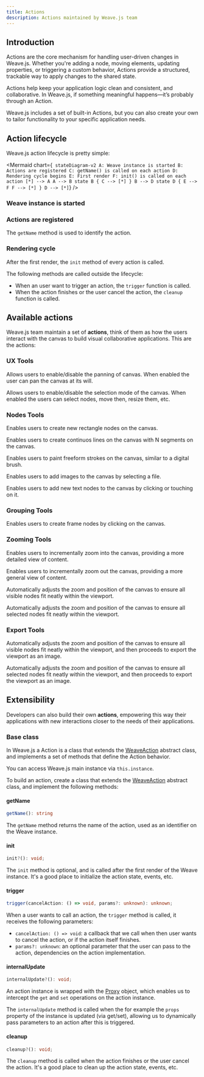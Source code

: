 ```yaml
---
title: Actions
description: Actions maintained by Weave.js team
---
```


## Introduction

Actions are the core mechanism for handling user-driven changes in Weave.js. Whether
you're adding a node, moving elements, updating properties, or triggering a custom behavior,
Actions provide a structured, trackable way to apply changes to the shared state.

Actions help keep your application logic clean and consistent, and collaborative. In Weave.js,
if something meaningful happens—it’s probably through an Action.

Weave.js includes a set of built-in Actions, but you can also create your own to tailor
functionality to your specific application needs.

## Action lifecycle

Weave.js action lifecycle is pretty simple:

<Mermaid
  chart={`
stateDiagram-v2
  A: Weave instance is started
  B: Actions are registered
  C: getName() is called on each action
  D: Rendering cycle begins
  E: First render
  F: init() is called on each action
  [*] --> A
  A --> B
  state B {
    C --> [*]
  }
  B --> D
  state D {
    E --> F
    F --> [*]
  }
  D --> [*]`}
/>

<div className="fd-steps">

<div className="[&_h3]:fd-step">

### Weave instance is started

</div>

<div className="[&_h3]:fd-step">

### Actions are registered

The `getName` method is used to identify the action.

</div>

<div className="[&_h3]:fd-step">

### Rendering cycle

After the first render, the `init` method of every action is called.

</div>
</div>

<Callout title="Decoupled from the lifecycle">

The following methods are called outside the lifecycle:

- When an user want to trigger an action, the `trigger` function is called.
- When the action finishes or the user cancel the action, the `cleanup` function is called.

</Callout>

## Available actions

Weave.js team maintain a set of **actions**, think of them as how the users interact with
the canvas to build visual collaborative applications. This are the actions:

### UX Tools

<Cards>

<Card href="/docs/main/build/actions/move-tool" title='Move Tool'>

Allows users to enable/disable the panning of canvas. When enabled the user can pan the canvas
at its will.

</Card>

<Card href="/docs/main/build/actions/selection-tool" title='Selection Tool'>

Allows users to enable/disable the selection mode of the canvas. When enabled the users can
select nodes, move then, resize them, etc.

</Card>

</Cards>

### Nodes Tools

<Cards>

<Card href="/docs/main/build/actions/rectangle-tool" title='Rectangle Tool'>

Enables users to create new rectangle nodes on the canvas.

</Card>

<Card href="/docs/main/build/actions/pen-tool" title='Pen Tool'>

Enables users to create continuos lines on the canvas with N segments on the canvas.

</Card>

<Card href="/docs/main/build/actions/brush-tool" title='Brush Tool'>

Enables users to paint freeform strokes on the canvas, similar to a digital brush.

</Card>

<Card href="/docs/main/build/actions/image-tool" title='Image Tool'>

Enables users to add images to the canvas by selecting a file.

</Card>

<Card href="/docs/main/build/actions/text-tool" title='Text Tool'>

Enables users to add new text nodes to the canvas by clicking or touching on it.

</Card>

</Cards>

### Grouping Tools

<Cards>

<Card href="/docs/main/build/actions/frame-tool" title='Frame Tool'>

Enables users to create frame nodes by clicking on the canvas.

</Card>

</Cards>

### Zooming Tools

<Cards>

<Card href="/docs/main/build/actions/zoom-in-tool" title='Zoom In Tool'>

Enables users to incrementally zoom into the canvas, providing a more detailed view of
content.

</Card>

<Card href="/docs/main/build/actions/zoom-out-tool" title='Zoom Out Tool'>

Enables users to incrementally zoom out the canvas, providing a more general view of
content.

</Card><Card href="/docs/main/build/actions/fit-to-screen-tool" title='Fit to Screen Tool'>

Automatically adjusts the zoom and position of the canvas to ensure all visible nodes
fit neatly within the viewport.

</Card>

<Card href="/docs/main/build/actions/fit-to-selection-tool" title='Fit to Selection Tool'>

Automatically adjusts the zoom and position of the canvas to ensure all selected nodes
fit neatly within the viewport.

</Card>

</Cards>

### Export Tools

<Cards>

<Card href="/docs/main/build/actions/export-stage-tool" title='Export Stage Tool'>

Automatically adjusts the zoom and position of the canvas to ensure all visible nodes
fit neatly within the viewport, and then proceeds to export the viewport as an image.

</Card>

<Card href="/docs/main/build/actions/export-node-tool" title='Export Node Tool'>

Automatically adjusts the zoom and position of the canvas to ensure all selected nodes
fit neatly within the viewport, and then proceeds to export the viewport as an image.

</Card>

</Cards>

## Extensibility

Developers can also build their own **actions**, empowering this way their applications
with new interactions closer to the needs of their applications.

### Base class

In Weave.js a Action is a class that extends the
[WeaveAction](https://github.com/InditexTech/weavejs/blob/main/code/packages/sdk/src/actions/action.ts)
abstract class, and implements a set of methods that define the Action behavior.

<Callout title="Access the Weave instance">

You can access Weave.js main instance via `this.instance`.

</Callout>

To build an action, create a class that extends the [WeaveAction](https://github.com/InditexTech/weavejs/blob/main/code/packages/sdk/src/actions/action.ts)
abstract class, and implement the following methods:

#### getName

```ts
getName(): string
```

The `getName` method returns the name of the action, used as an identifier
on the Weave instance.

#### init

```ts
init?(): void;
```

The `init` method is optional, and is called after the first render of the
Weave instance. It's a good place to initialize the action state, events, etc.

#### trigger

```ts
trigger(cancelAction: () => void, params?: unknown): unknown;
```

When a user wants to call an action, the `trigger` method is called, it receives
the following parameters:

- `cancelAction: () => void`: a callback that we call when then user wants to cancel
  the action, or if the action itself finishes.
- `params?: unknown`: an optional parameter that the user can pass to the action, dependencies
  on the action implementation.

#### internalUpdate

```ts
internalUpdate?(): void;
```

An action instance is wrapped with the
[Proxy](https://developer.mozilla.org/en-US/docs/Web/JavaScript/Reference/Global_Objects/Proxy)
object, which enables us to intercept the `get` and `set` operations on the action instance.

The `internalUpdate` method is called when the for example the `props` property of the instance
is updated (via get/set), allowing us to dynamically pass parameters to an action after this is
triggered.

#### cleanup

```ts
cleanup?(): void;
```

The `cleanup` method is called when the action finishes or the user cancel the action. It's a
good place to clean up the action state, events, etc.
